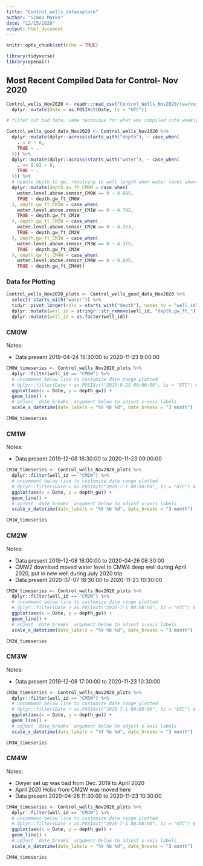 ```yaml
---
title: "Control_wells_dataexplore"
author: "Simon Marks"
date: "12/15/2020"
output: html_document
---
```


```r
knitr::opts_chunk$set(echo = TRUE)
```

```r
library(tidyverse)
library(openair)
```

## Most Recent Compiled Data for Control- Nov 2020

```r

Control_wells_Nov2020 <- readr::read_csv("Control_Wells_Nov2020/raw/compiledwells_Control_Nov2020.csv", col_types = cols(Date = col_character(), .default = col_double())) %>% 
  dplyr::mutate(Date = as.POSIXct(Date, tz = "UTC"))

# filter out bad data, same technique for what was compiled into weekly averages

Control_wells_good_data_Nov2020 <- Control_wells_Nov2020 %>%
  dplyr::mutate(dplyr::across(starts_with("depth"), ~ case_when(
    . < 0 ~ 0,
    TRUE ~ .
  ))) %>% 
  dplyr::mutate(dplyr::across(starts_with("water"), ~ case_when(
    . <= 0.03 ~ 0,
    TRUE ~ .
  ))) %>% 
  # update depth to gw, resolving to well length when water level above sensor is 0
  dplyr::mutate(depth.gw_ft_CM0W = case_when(
    water.level.above.sensor_CM0W == 0 ~ 8.885,
    TRUE ~ depth.gw_ft_CM0W
  ), depth.gw_ft_CM1W = case_when(
    water.level.above.sensor_CM1W == 0 ~ 4.792,
    TRUE ~ depth.gw_ft_CM1W
  ), depth.gw_ft_CM2W = case_when(
    water.level.above.sensor_CM2W == 0 ~ 4.333,
    TRUE ~ depth.gw_ft_CM2W
  ), depth.gw_ft_CM3W = case_when(
    water.level.above.sensor_CM3W == 0 ~ 4.375,
    TRUE ~ depth.gw_ft_CM3W
  ), depth.gw_ft_CM4W = case_when(
    water.level.above.sensor_CM4W == 0 ~ 9.695,
    TRUE ~ depth.gw_ft_CM4W))

```

### Data for Plotting

```r

Control_wells_Nov2020_plots <- Control_wells_good_data_Nov2020 %>% 
  select(-starts_with("water")) %>% 
  tidyr::pivot_longer(cols = starts_with("depth"), names_to = "well_id", values_to = "depth_gw") %>% 
  dplyr::mutate(well_id = stringr::str_remove(well_id, "depth.gw_ft_")) %>% 
  dplyr::mutate(well_id = as.factor(well_id))

```

### CM0W

Notes:

* Data present 2019-04-24 16:30:00 to 2020-11-23 9:00:00

```r

CM0W_timeseries <- Control_wells_Nov2020_plots %>% 
  dplyr::filter(well_id == "CM0W") %>%
  # uncomment below line to customize date range plotted
  # dplyr::filter(Date > as.POSIXct("2019-9-25 00:00:00", tz = "UTC") & Date < as.POSIXct("2019-9-30 00:00:00", tz = "UTC")) %>% 
  ggplot(aes(x = Date, y = depth_gw)) +
  geom_line() +
  # adjust `date_breaks` argument below to adjust x-axis labels
  scale_x_datetime(date_labels = "%Y %b %d", date_breaks = "3 month")

CM0W_timeseries

```

### CM1W

Notes:

* Data present 2019-12-08 16:30:00 to 2020-11-23 09:00:00

```r

CM1W_timeseries <- Control_wells_Nov2020_plots %>% 
  dplyr::filter(well_id == "CM1W") %>%
  # uncomment below line to customize date range plotted
  # dplyr::filter(Date > as.POSIXct("2020-7-1 00:00:00", tz = "UTC") & Date < as.POSIXct("2020-7-14 00:00:00", tz = "UTC")) %>% 
  ggplot(aes(x = Date, y = depth_gw)) +
  geom_line() +
  # adjust `date_breaks` argument below to adjust x-axis labels
  scale_x_datetime(date_labels = "%Y %b %d", date_breaks = "3 month")

CM1W_timeseries

```

### CM2W

Notes:

* Data present 2019-12-08 18:00:00 to 2020-04-26 08:30:00
* CMW2 download moved water level to CMW4 deep well during April 2020, put in new well during July 2020 trip
* Data present 2020-07-07 18:30:00 to 2020-11-23 10:30:00

```r

CM2W_timeseries <- Control_wells_Nov2020_plots %>% 
  dplyr::filter(well_id == "CM2W") %>%
  # uncomment below line to customize date range plotted
  # dplyr::filter(Date > as.POSIXct("2020-7-1 00:00:00", tz = "UTC") & Date < as.POSIXct("2020-7-14 00:00:00", tz = "UTC")) %>% 
  ggplot(aes(x = Date, y = depth_gw)) +
  geom_line() +
  # adjust `date_breaks` argument below to adjust x-axis labels
  scale_x_datetime(date_labels = "%Y %b %d", date_breaks = "3 month")

CM2W_timeseries

```

### CM3W

Notes:

* Data present 2019-12-08 17:00:00 to 2020-11-23 10:30:00

```r

CM3W_timeseries <- Control_wells_Nov2020_plots %>% 
  dplyr::filter(well_id == "CM3W") %>%
  # uncomment below line to customize date range plotted
  # dplyr::filter(Date > as.POSIXct("2020-7-1 00:00:00", tz = "UTC") & Date < as.POSIXct("2020-7-14 00:00:00", tz = "UTC")) %>% 
  ggplot(aes(x = Date, y = depth_gw)) +
  geom_line() +
  # adjust `date_breaks` argument below to adjust x-axis labels
  scale_x_datetime(date_labels = "%Y %b %d", date_breaks = "3 month")

CM3W_timeseries

```

### CM4W

Notes:

* Dwyer set up was bad from Dec. 2019 to April 2020
* April 2020 Hobo from CM2W was moved here
* Data present 2020-04-26 11:30:00 to 2020-11-23 10:30:00

```r

CM4W_timeseries <- Control_wells_Nov2020_plots %>% 
  dplyr::filter(well_id == "CM4W") %>%
  # uncomment below line to customize date range plotted
  # dplyr::filter(Date > as.POSIXct("2020-7-1 00:00:00", tz = "UTC") & Date < as.POSIXct("2020-7-14 00:00:00", tz = "UTC")) %>% 
  ggplot(aes(x = Date, y = depth_gw)) +
  geom_line() +
  # adjust `date_breaks` argument below to adjust x-axis labels
  scale_x_datetime(date_labels = "%Y %b %d", date_breaks = "3 month")

CM4W_timeseries

```
